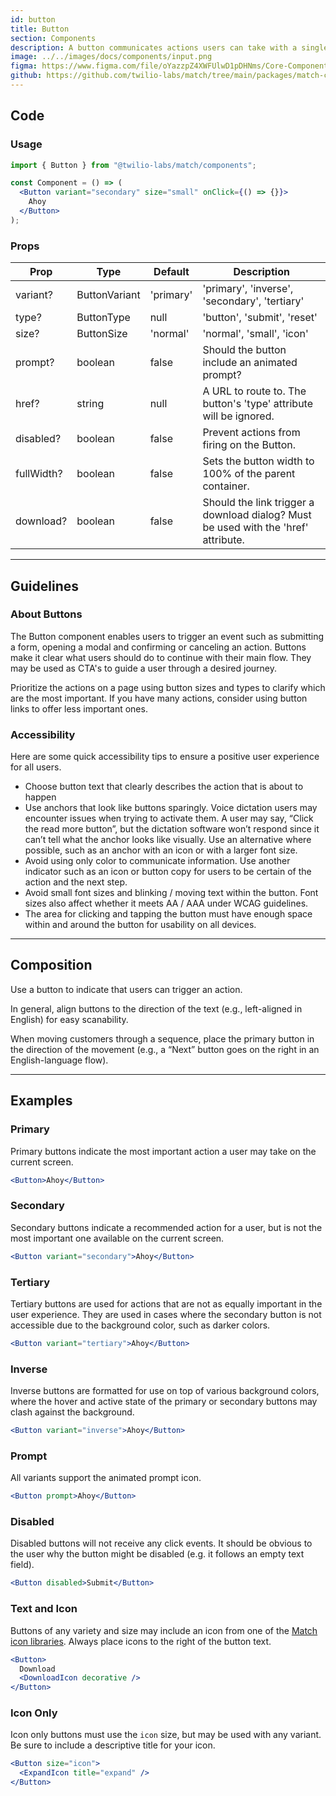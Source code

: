 ```yaml
---
id: button
title: Button
section: Components
description: A button communicates actions users can take with a single click or tap. They are found throughout the interface, typically in dialogues, cards, forms, and modals.
image: ../../images/docs/components/input.png
figma: https://www.figma.com/file/oYazzpZ4XWFUlwD1pDHNms/Core-Components?node-id=14%3A26
github: https://github.com/twilio-labs/match/tree/main/packages/match-components/src/button
---
```


## Code

### Usage

```jsx
import { Button } from "@twilio-labs/match/components";

const Component = () => (
  <Button variant="secondary" size="small" onClick={() => {}}>
    Ahoy
  </Button>
);
```

### Props

| Prop       | Type          | Default   | Description                                                                        |
| ---------- | ------------- | --------- | ---------------------------------------------------------------------------------- |
| variant?   | ButtonVariant | 'primary' | 'primary', 'inverse', 'secondary', 'tertiary'                                      |
| type?      | ButtonType    | null      | 'button', 'submit', 'reset'                                                        |
| size?      | ButtonSize    | 'normal'  | 'normal', 'small', 'icon'                                                          |
| prompt?    | boolean       | false     | Should the button include an animated prompt?                                      |
| href?      | string        | null      | A URL to route to. The button's 'type' attribute will be ignored.                  |
| disabled?  | boolean       | false     | Prevent actions from firing on the Button.                                         |
| fullWidth? | boolean       | false     | Sets the button width to 100% of the parent container.                             |
| download?  | boolean       | false     | Should the link trigger a download dialog? Must be used with the 'href' attribute. |

---

## Guidelines

### About Buttons

The Button component enables users to trigger an event such as submitting a form, opening a modal and confirming or canceling an action. Buttons make it clear what users should do to continue with their main flow. They may be used as CTA's to guide a user through a desired journey.

Prioritize the actions on a page using button sizes and types to clarify which are the most important. If you have many actions, consider using button links to offer less important ones.

### Accessibility

Here are some quick accessibility tips to ensure a positive user experience for all users.

- Choose button text that clearly describes the action that is about to happen
- Use anchors that look like buttons sparingly. Voice dictation users may encounter issues when trying to activate them. A user may say, “Click the read more button”, but the dictation software won’t respond since it can’t tell what the anchor looks like visually. Use an alternative where possible, such as an anchor with an icon or with a larger font size.
- Avoid using only color to communicate information. Use another indicator such as an icon or button copy for users to be certain of the action and the next step.
- Avoid small font sizes and blinking / moving text within the button. Font sizes also affect whether it meets AA / AAA under WCAG guidelines.
- The area for clicking and tapping the button must have enough space within and around the button for usability on all devices.

---

## Composition

Use a button to indicate that users can trigger an action.

In general, align buttons to the direction of the text (e.g., left-aligned in English) for easy scanability.

When moving customers through a sequence, place the primary button in the direction of the movement (e.g., a “Next” button goes on the right in an English-language flow).

---

## Examples

### Primary

Primary buttons indicate the most important action a user may take on the current screen.

```jsx live
<Button>Ahoy</Button>
```

### Secondary

Secondary buttons indicate a recommended action for a user, but is not the most important one available on the current screen.

```jsx live
<Button variant="secondary">Ahoy</Button>
```

### Tertiary

Tertiary buttons are used for actions that are not as equally important in the user experience. They are used in cases where the secondary button is not accessible due to the background color, such as darker colors.

```jsx live bg=darkest
<Button variant="tertiary">Ahoy</Button>
```

### Inverse

Inverse buttons are formatted for use on top of various background colors, where the hover and active state of the primary or secondary buttons may clash against the background.

```jsx live bg=blue
<Button variant="inverse">Ahoy</Button>
```

### Prompt

All variants support the animated prompt icon.

```jsx live
<Button prompt>Ahoy</Button>
```

### Disabled

Disabled buttons will not receive any click events. It should be obvious to the user why the button might be disabled (e.g. it follows an empty text field).

```jsx live
<Button disabled>Submit</Button>
```

### Text and Icon

Buttons of any variety and size may include an icon from one of the [Match icon libraries](/docs/components/icon). Always place icons to the right of the button text.

```jsx live
<Button>
  Download
  <DownloadIcon decorative />
</Button>
```

### Icon Only

Icon only buttons must use the `icon` size, but may be used with any variant. Be sure to include a descriptive title for your icon.

```jsx live
<Button size="icon">
  <ExpandIcon title="expand" />
</Button>
```
